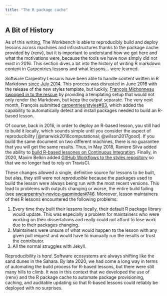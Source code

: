 ```yaml
---
title: "The R package cache"
---
```


## A Bit of History

As of this writing, The Workbench is able to reproducibly build and deploy
lessons across machines and infrastructures thanks to the package cache provided
by {renv}, but it is important to understand how we got here and what the
motivations were, because the tools we have now simply did not exist in 2016.
This section dives a bit into the history of writing R markdown content in
Carpentries lessons and what lessons... were learned. 

Software Carpentry Lessons have been able to handle content written in R
Markdown [since July 2014](https://github.com/swcarpentry/DEPRECATED-bc/pull/626).
This process was disrupted in June 2016 with the release of the new styles
template, but luckily, [François Michonneau swooped in to the
rescue](https://github.com/carpentries/lesson-example/pull/30) by providing a
templating setup that would not only render the Markdown, but keep the output
separate. The very next month, François submitted
[carpentries/styles#83](https://github.com/carpentries/styles/pull/83), which
added the capability to automatically detect and install packages needed to
build an R-based lesson.

Of course, back in 2016, in order to deploy an R-based lesson, you still had to
build it locally, which sounds simple until you consider the aspect of
reproducibility [@marwick2016computational; @wilson2017good]. If you build the
same document on two different machines, there is no guarantee that you will
get the same results. Thus, in May 2018, Raniere Silva added the ability to
[build R-based lessones on Continuous
Integration](https://github.com/carpentries/styles/pull/275). Finally, in 2020,
Maxim Belkin added [GitHub Workflows to the styles
repository](https://github.com/carpentries/styles/pull/488) so that we no longer
had to rely on TravisCI.

These changes allowed a single, definitive source for lessons to be built, but
alas, they still were not _reproducible_ because the packages used to build the
lesson were always being run with the most recent versions. This lead to
problems with outputs changing or worse, the entire build failing (see
[swcarpentry/r-novice-gapminder#746](https://github.com/swcarpentry/r-novice-gapminder/issues/746).
Moreover, lesson maintainers of thes R lessons encountered the following
problems: 

1. Every time they built their lessons locally, their default R package library
   would update. This was especially a problem for maintainers who were working
   on their dissertations and really could not afford to lose work due to
   their packages changing.
2. Maintainers were unsure of what would happen to the lesson with any given
   pull request and would have to manually run the results or trust the
   contributor.
3. All the normal struggles with Jekyll.

Reproducibility is _hard_. Software ecosystems are always shifting like the sand
dunes in the Sahara. By late 2020, we had come a long way in terms of automating
the build process for R-based lessons, but there were still many hills to climb.
It was in this context that we developed the use of {renv} and the R package 
cache to automate package provisioning, caching, and auditable updating so that
R-based lessons could reliably be deployed with no surprises.

